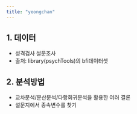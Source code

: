 ```yaml
---
title: "yeongchan"
---
```


## 1. 데이터

- 성격검사 설문조사
- 출처: library(psychTools)의 bfi데이터셋

## 2. 분석방법

- 교차분석/분산분석/다항회귀분석을 활용한 여러 결론
- 설문지에서 종속변수를 찾기
